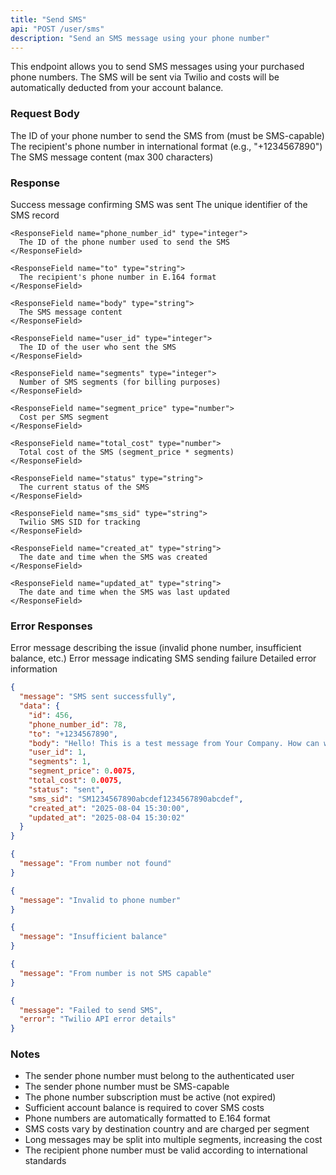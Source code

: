 ```yaml
---
title: "Send SMS"
api: "POST /user/sms"
description: "Send an SMS message using your phone number"
---
```


This endpoint allows you to send SMS messages using your purchased phone numbers. The SMS will be sent via Twilio and costs will be automatically deducted from your account balance.

### Request Body

<ParamField body="from" type="integer" required>
  The ID of your phone number to send the SMS from (must be SMS-capable)
</ParamField>

<ParamField body="to" type="string" required>
  The recipient's phone number in international format (e.g., "+1234567890")
</ParamField>

<ParamField body="body" type="string" required>
  The SMS message content (max 300 characters)
</ParamField>

### Response

<ResponseField name="message" type="string">
  Success message confirming SMS was sent
</ResponseField>

<ResponseField name="data" type="object">
  <Expandable title="properties">
    <ResponseField name="id" type="integer">
      The unique identifier of the SMS record
    </ResponseField>

    <ResponseField name="phone_number_id" type="integer">
      The ID of the phone number used to send the SMS
    </ResponseField>

    <ResponseField name="to" type="string">
      The recipient's phone number in E.164 format
    </ResponseField>

    <ResponseField name="body" type="string">
      The SMS message content
    </ResponseField>

    <ResponseField name="user_id" type="integer">
      The ID of the user who sent the SMS
    </ResponseField>

    <ResponseField name="segments" type="integer">
      Number of SMS segments (for billing purposes)
    </ResponseField>

    <ResponseField name="segment_price" type="number">
      Cost per SMS segment
    </ResponseField>

    <ResponseField name="total_cost" type="number">
      Total cost of the SMS (segment_price * segments)
    </ResponseField>

    <ResponseField name="status" type="string">
      The current status of the SMS
    </ResponseField>

    <ResponseField name="sms_sid" type="string">
      Twilio SMS SID for tracking
    </ResponseField>

    <ResponseField name="created_at" type="string">
      The date and time when the SMS was created
    </ResponseField>

    <ResponseField name="updated_at" type="string">
      The date and time when the SMS was last updated
    </ResponseField>
  </Expandable>
</ResponseField>

### Error Responses

<ResponseField name="400 Bad Request">
  <Expandable title="Error Response">
    <ResponseField name="message" type="string">
      Error message describing the issue (invalid phone number, insufficient balance, etc.)
    </ResponseField>
  </Expandable>
</ResponseField>

<ResponseField name="500 Internal Server Error">
  <Expandable title="Error Response">
    <ResponseField name="message" type="string">
      Error message indicating SMS sending failure
    </ResponseField>
    <ResponseField name="error" type="string">
      Detailed error information
    </ResponseField>
  </Expandable>
</ResponseField>

<ResponseExample>

```json 201 Success Response
{
  "message": "SMS sent successfully",
  "data": {
    "id": 456,
    "phone_number_id": 78,
    "to": "+1234567890",
    "body": "Hello! This is a test message from Your Company. How can we help you today?",
    "user_id": 1,
    "segments": 1,
    "segment_price": 0.0075,
    "total_cost": 0.0075,
    "status": "sent",
    "sms_sid": "SM1234567890abcdef1234567890abcdef",
    "created_at": "2025-08-04 15:30:00",
    "updated_at": "2025-08-04 15:30:02"
  }
}
```

```json 400 Bad Request
{
  "message": "From number not found"
}
```

```json 400 Bad Request
{
  "message": "Invalid to phone number"
}
```

```json 400 Bad Request
{
  "message": "Insufficient balance"
}
```

```json 400 Bad Request
{
  "message": "From number is not SMS capable"
}
```

```json 500 Internal Server Error
{
  "message": "Failed to send SMS",
  "error": "Twilio API error details"
}
```

</ResponseExample>

### Notes

- The sender phone number must belong to the authenticated user
- The sender phone number must be SMS-capable
- The phone number subscription must be active (not expired)
- Sufficient account balance is required to cover SMS costs
- Phone numbers are automatically formatted to E.164 format
- SMS costs vary by destination country and are charged per segment
- Long messages may be split into multiple segments, increasing the cost
- The recipient phone number must be valid according to international standards